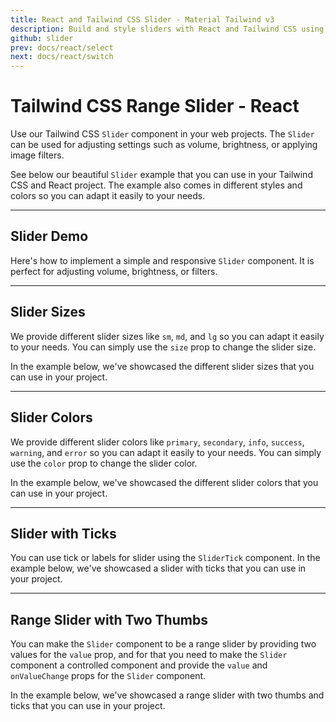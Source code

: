```yaml
---
title: React and Tailwind CSS Slider - Material Tailwind v3
description: Build and style sliders with React and Tailwind CSS using Material Tailwind v3. Add interactive sliders to your UI for improved user control.
github: slider
prev: docs/react/select
next: docs/react/switch
---
```


# Tailwind CSS Range Slider - React

Use our Tailwind CSS `Slider` component in your web projects. The `Slider` can be used for adjusting settings such as volume, brightness, or applying image filters.

See below our beautiful `Slider` example that you can use in your Tailwind CSS and React project. The example also comes in different styles and colors so you can adapt it easily to your needs.

---

## Slider Demo

Here's how to implement a simple and responsive `Slider` component. It is perfect for adjusting volume, brightness, or filters.

<PreviewWithCode relativePath="slider/slider-demo.tsx" language="react" />

---

## Slider Sizes

We provide different slider sizes like `sm`, `md`, and `lg` so you can adapt it easily to your needs. You can simply use the `size` prop to change the slider size.

In the example below, we've showcased the different slider sizes that you can use in your project.

<PreviewWithCode relativePath="slider/slider-sizes.tsx" language="react" />

---

## Slider Colors

We provide different slider colors like `primary`, `secondary`, `info`, `success`, `warning`, and `error` so you can adapt it easily to your needs. You can simply use the `color` prop to change the slider color.

In the example below, we've showcased the different slider colors that you can use in your project.

<PreviewWithCode relativePath="slider/slider-colors.tsx" language="react" />

---

## Slider with Ticks

You can use tick or labels for slider using the `SliderTick` component. In the example below, we've showcased a slider with ticks that you can use in your project.

<PreviewWithCode relativePath="slider/slider-with-ticks.tsx" language="react" />

---

## Range Slider with Two Thumbs

You can make the `Slider` component to be a range slider by providing two values for the `value` prop, and for that you need to make the `Slider` component a controlled component and provide the `value` and `onValueChange` props for the `Slider` component.

In the example below, we've showcased a range slider with two thumbs and ticks that you can use in your project.

<PreviewWithCode relativePath="slider/range-slider-with-two-thumbs.tsx" language="react" />